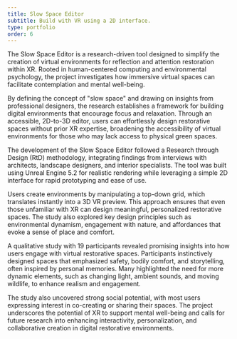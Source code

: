 ```yaml
---
title: Slow Space Editor
subtitle: Build with VR using a 2D interface.
type: portfolio
order: 6
---
```


The Slow Space Editor is a research-driven tool designed to simplify the creation of virtual environments for reflection and attention restoration within XR. Rooted in human-centered computing and environmental psychology, the project investigates how immersive virtual spaces can facilitate contemplation and mental well-being. 

By defining the concept of "slow space" and drawing on insights from professional designers, the research establishes a framework for building digital environments that encourage focus and relaxation. Through an accessible, 2D-to-3D editor, users can effortlessly design restorative spaces without prior XR expertise, broadening the accessibility of virtual environments for those who may lack access to physical green spaces.

The development of the Slow Space Editor followed a Research through Design (RtD) methodology, integrating findings from interviews with architects, landscape designers, and interior specialists. The tool was built using Unreal Engine 5.2 for realistic rendering while leveraging a simple 2D interface for rapid prototyping and ease of use. 

Users create environments by manipulating a top-down grid, which translates instantly into a 3D VR preview. This approach ensures that even those unfamiliar with XR can design meaningful, personalized restorative spaces. The study also explored key design principles such as environmental dynamism, engagement with nature, and affordances that evoke a sense of place and comfort.

A qualitative study with 19 participants revealed promising insights into how users engage with virtual restorative spaces. Participants instinctively designed spaces that emphasized safety, bodily comfort, and storytelling, often inspired by personal memories. Many highlighted the need for more dynamic elements, such as changing light, ambient sounds, and moving wildlife, to enhance realism and engagement. 

The study also uncovered strong social potential, with most users expressing interest in co-creating or sharing their spaces. The project underscores the potential of XR to support mental well-being and calls for future research into enhancing interactivity, personalization, and collaborative creation in digital restorative environments.